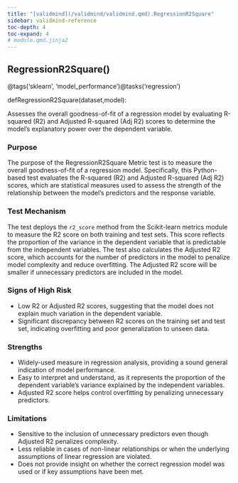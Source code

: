 ```yaml
---
title: "[validmind](/validmind/validmind.qmd).RegressionR2Square"
sidebar: validmind-reference
toc-depth: 4
toc-expand: 4
# module.qmd.jinja2
---
```


<!-- function.qmd.jinja2 -->

## RegressionR2Square[()]{.muted}

<!-- signatures.jinja2 -->

::: {.signature}

<span class="decorators"><span class="decorator">@<span class="n">tags(<span class="s">'sklearn'</span>, <span class="s">'model_performance'</span>)</span></span><span class="decorator">@<span class="n">tasks(<span class="s">'regression'</span>)</span></span></span>

<span class="kw">def</span><span class="name">RegressionR2Square</span>(<span class="params"><span class="n">dataset</span><span class="muted">,</span></span><span class="params"><span class="n">model</span></span>):

:::

<!-- docstring.jinja2 -->

Assesses the overall goodness-of-fit of a regression model by evaluating R-squared (R2) and Adjusted R-squared (Adj R2) scores to determine the model's explanatory power over the dependent variable.

### Purpose

The purpose of the RegressionR2Square Metric test is to measure the overall goodness-of-fit of a regression model. Specifically, this Python-based test evaluates the R-squared (R2) and Adjusted R-squared (Adj R2) scores, which are statistical measures used to assess the strength of the relationship between the model's predictors and the response variable.

### Test Mechanism

The test deploys the `r2_score` method from the Scikit-learn metrics module to measure the R2 score on both training and test sets. This score reflects the proportion of the variance in the dependent variable that is predictable from the independent variables. The test also calculates the Adjusted R2 score, which accounts for the number of predictors in the model to penalize model complexity and reduce overfitting. The Adjusted R2 score will be smaller if unnecessary predictors are included in the model.

### Signs of High Risk

- Low R2 or Adjusted R2 scores, suggesting that the model does not explain much variation in the dependent variable.
- Significant discrepancy between R2 scores on the training set and test set, indicating overfitting and poor generalization to unseen data.

### Strengths

- Widely-used measure in regression analysis, providing a sound general indication of model performance.
- Easy to interpret and understand, as it represents the proportion of the dependent variable's variance explained by the independent variables.
- Adjusted R2 score helps control overfitting by penalizing unnecessary predictors.

### Limitations

- Sensitive to the inclusion of unnecessary predictors even though Adjusted R2 penalizes complexity.
- Less reliable in cases of non-linear relationships or when the underlying assumptions of linear regression are violated.
- Does not provide insight on whether the correct regression model was used or if key assumptions have been met.
